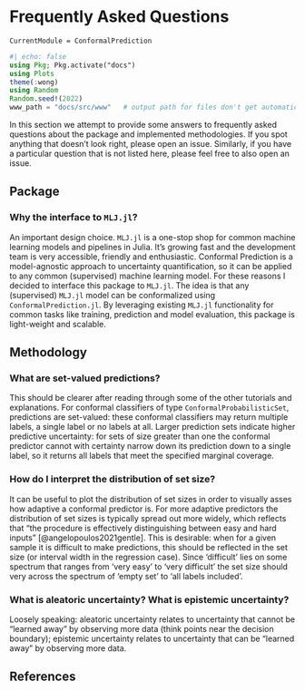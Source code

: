 # Frequently Asked Questions

```@meta
CurrentModule = ConformalPrediction
```

```julia
#| echo: false
using Pkg; Pkg.activate("docs")
using Plots
theme(:wong)
using Random
Random.seed!(2022)
www_path = "docs/src/www"   # output path for files don't get automatically saved in auto-generated path (e.g. GIFs)
```

In this section we attempt to provide some answers to frequently asked questions about the package and implemented methodologies. If you spot anything that doesn't look right, please open an issue. Similarly, if you have a particular question that is not listed here, please feel free to also open an issue.

## Package

### Why the interface to `MLJ.jl`?

An important design choice. `MLJ.jl` is a one-stop shop for common machine learning models and pipelines in Julia. It’s growing fast and the development team is very accessible, friendly and enthusiastic. Conformal Prediction is a model-agnostic approach to uncertainty quantification, so it can be applied to any common (supervised) machine learning model. For these reasons I decided to interface this package to `MLJ.jl`. The idea is that any (supervised) `MLJ.jl` model can be conformalized using `ConformalPrediction.jl`. By leveraging existing `MLJ.jl` functionality for common tasks like training, prediction and model evaluation, this package is light-weight and scalable.

## Methodology

### What are set-valued predictions?

This should be clearer after reading through some of the other tutorials and explanations. For conformal classifiers of type `ConformalProbabilisticSet`, predictions are set-valued: these conformal classifiers may return multiple labels, a single label or no labels at all. Larger prediction sets indicate higher predictive uncertainty: for sets of size greater than one the conformal predictor cannot with certainty narrow down its prediction down to a single label, so it returns all labels that meet the specified marginal coverage.

### How do I interpret the distribution of set size?

It can be useful to plot the distribution of set sizes in order to visually asses how adaptive a conformal predictor is. For more adaptive predictors the distribution of set sizes is typically spread out more widely, which reflects that “the procedure is effectively distinguishing between easy and hard inputs” [@angelopoulos2021gentle]. This is desirable: when for a given sample it is difficult to make predictions, this should be reflected in the set size (or interval width in the regression case). Since ‘difficult’ lies on some spectrum that ranges from ‘very easy’ to ‘very difficult’ the set size should very across the spectrum of ‘empty set’ to ‘all labels included’.

### What is aleatoric uncertainty? What is epistemic uncertainty?

Loosely speaking: aleatoric uncertainty relates to uncertainty that cannot be “learned away” by observing more data (think points near the decision boundary); epistemic uncertainty relates to uncertainty that can be “learned away” by observing more data.

## References




